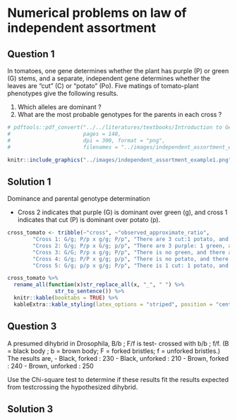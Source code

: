 # Numerical problems on law of independent assortment

## Question 1

In tomatoes, one gene determines whether the plant has purple (P) or green (G) stems, and a separate, independent gene determines whether the leaves are "cut" (C) or "potato" (Po). Five matings of tomato-plant phenotypes give the following results. 

1. Which alleles are dominant ?
2. What are the most probable genotypes for the parents in each cross ?
  
```r
# pdftools::pdf_convert("../../literatures/textbooks/Introduction to Genetic Analysis/Griffiths - An Introduction to Genetic Analysis 11th Edition c2015.pdf",
#                       pages = 148,
#                       dpi = 300, format = "png",
#                       filenames = "../images/independent_assortment_example1.png")

knitr::include_graphics("../images/independent_assortment_example1.png")
```


## Solution 1

Dominance and parental genotype determination

- Cross 2 indicates that purple (G) is dominant over green (g), and cross 1 indicates that cut (P) is dominant over potato (p).

```r
cross_tomato <- tribble(~"cross", ~"observed_approximate_ratio", 
        "Cross 1: G/g; P/p x g/g; P/p", "There are 3 cut:1 potato, and 1 purple: 1 green", 
        "Cross 2: G/g; P/p x G/g; p/p", "There are 3 purple: 1 green, and 1 cut: 1 potato", 
        "Cross 3: G/G; P/p x g/g; P/p", "There is no green, and there are 3 cut: 1 potato", 
        "Cross 4: G/g; P/P x g/g; p/p", "There is no potato, and there is 1 purple: 2", 
        "Cross 5: G/g; p/p x g/g; P/p", "There is 1 cut: 1 potato, and there is 1 purple: 1 green")

cross_tomato %>% 
  rename_all(function(x)str_replace_all(x, "_", " ") %>% 
               str_to_sentence()) %>% 
  knitr::kable(booktabs = TRUE) %>% 
  kableExtra::kable_styling(latex_options = "striped", position = "center", font_size = 10)
```

## Question 3

A presumed dihybrid in Drosophila, B/b ; F/f is test- crossed with b/b ; f/f. (B = black body ; b = brown body; F = forked bristles; f = unforked bristles.) The results are,
- Black, forked : 230
- Black, unforked : 210
- Brown, forked : 240
- Brown, unforked : 250

Use the Chi-square test to determine if these results fit the results expected from testcrossing the hypothesized dihybrid.

## Solution 3
